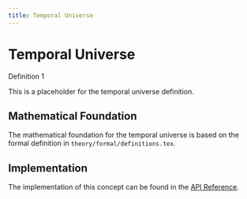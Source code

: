 ```yaml
---
title: Temporal Universe
---
```


# Temporal Universe

:::: {.math-definition}
::: {.math-title}
Definition 1
:::

This is a placeholder for the temporal universe definition.
::::

## Mathematical Foundation

The mathematical foundation for the temporal universe is based on the formal definition in `theory/formal/definitions.tex`.

## Implementation

The implementation of this concept can be found in the [API Reference](../implementation/api/index.html).
